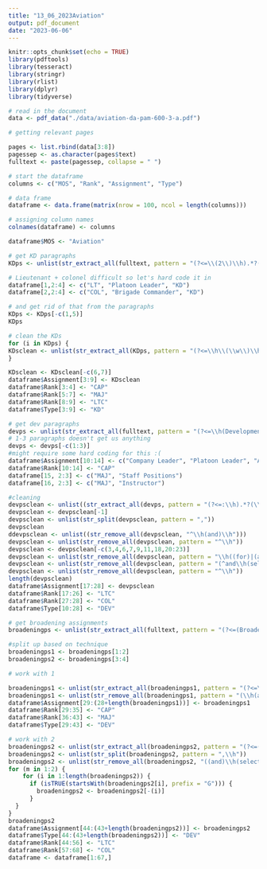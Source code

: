 ```yaml
---
title: "13_06_2023Aviation"
output: pdf_document
date: "2023-06-06"
---
```


```r
knitr::opts_chunk$set(echo = TRUE)
library(pdftools)
library(tesseract)
library(stringr)
library(rlist)
library(dplyr)
library(tidyverse)
```

```r
# read in the document
data <- pdf_data("./data/aviation-da-pam-600-3-a.pdf")

# getting relevant pages

pages <- list.rbind(data[3:8])
pagessep <- as.character(pages$text)
fulltext <- paste(pagessep, collapse = " ")
```

```r
# start the dataframe
columns <- c("MOS", "Rank", "Assignment", "Type")

# data frame
dataframe <- data.frame(matrix(nrow = 100, ncol = length(columns)))

# assigning column names
colnames(dataframe) <- columns

dataframe$MOS <- "Aviation"
```


```r
# get KD paragraphs
KDps <- unlist(str_extract_all(fulltext, pattern = "(?<=\\(2\\)\\h).*?(?=\\(3\\)\\h)"))

# Lieutenant + colonel difficult so let's hard code it in
dataframe[1,2:4] <- c("LT", "Platoon Leader", "KD")
dataframe[2,2:4] <- c("COL", "Brigade Commander", "KD")

# and get rid of that from the paragraphs
KDps <- KDps[-c(1,5)]
KDps
```

```r
# clean the KDs
for (i in KDps) {
KDsclean <- unlist(str_extract_all(KDps, pattern = "(?<=\\h\\(\\w\\)\\h).*?(?=(\\h\\(\\w\\)\\h)|(\\.\\h$))"))
}

KDsclean <- KDsclean[-c(6,7)]
dataframe$Assignment[3:9] <- KDsclean
dataframe$Rank[3:4] <- "CAP"
dataframe$Rank[5:7] <- "MAJ"
dataframe$Rank[8:9] <- "LTC"
dataframe$Type[3:9] <- "KD"
```

```r
# get dev paragraphs
devps <- unlist(str_extract_all(fulltext, pattern = "(?<=\\h(Developmental assignments)\\.\\h).*?(?=\\h\\(\\d\\))"))
# 1-3 paragraphs doesn't get us anything 
devps <- devps[-c(1:3)]
#might require some hard coding for this :(
dataframe$Assignment[10:14] <- c("Company Leader", "Platoon Leader", "ADAM Staff", "CTC/observer/controller Staff", "Small group instructor")
dataframe$Rank[10:14] <- "CAP"
dataframe[15, 2:3] <- c("MAJ", "Staff Positions")
dataframe[16, 2:3] <- c("MAJ", "Instructor")

#cleaning
devpsclean <- unlist((str_extract_all(devps, pattern = "(?<=:\\h).*?(\\.)")))
devpsclean <- devpsclean[-1]
devpsclean <- unlist(str_split(devpsclean, pattern = ","))
devpsclean
ddevpsclean <- unlist((str_remove_all(devpsclean, "^\\h(and)\\h")))
devpsclean <- unlist(str_remove_all(devpsclean, pattern = "^\\h"))
devpsclean <- devpsclean[-c(3,4,6,7,9,11,18,20:23)]
devpsclean <- unlist(str_remove_all(devpsclean, pattern = "\\h((for)|(at)|(positions)).*$"))
devpsclean <- unlist(str_remove_all(devpsclean, pattern = "(^and\\h(selected))|(\\.$)"))
devpsclean <- unlist(str_remove_all(devpsclean, pattern = "^\\h"))
length(devpsclean)
dataframe$Assignment[17:28] <- devpsclean
dataframe$Rank[17:26] <- "LTC"
dataframe$Rank[27:28] <- "COL"
dataframe$Type[10:28] <- "DEV"
```

```r
# get broadening assignments
broadeningps <- unlist(str_extract_all(fulltext, pattern = "(?<=(Broadening)\\h((assignments)|(assignment))\\.\\h).*?(?=\\h\\(\\d\\))"))

#split up based on technique
broadeningps1 <- broadeningps[1:2]
broadeningps2 <- broadeningps[3:4]

```

```r
# work with 1

broadeningps1 <- unlist(str_extract_all(broadeningps1, pattern = "(?<=\\h\\(\\w\\)\\h).*?(?=(\\.)|$)"))
broadeningps1 <- unlist(str_remove_all(broadeningps1, pattern = "(\\h(at).*$)|(\\(.*$)"))
dataframe$Assignment[29:(28+length(broadeningps1))] <- broadeningps1
dataframe$Rank[29:35] <- "CAP"
dataframe$Rank[36:43] <- "MAJ"
dataframe$Type[29:43] <- "DEV"
```

```r
# work with 2
broadeningps2 <- unlist(str_extract_all(broadeningps2, pattern = "(?<=(broadening)\\h(assignments).{2}).*?(?=\\.)"))
broadeningps2 <- unlist(str_split(broadeningps2, pattern = ",\\h"))
broadeningps2 <- unlist(str_remove_all(broadeningps2, "((and)\\h(selected)\\h)|((?<=(assignments)).*$)|(\\hfor.*$)"))
for (m in 1:2) {
    for (i in 1:length(broadeningps2)) {
      if (isTRUE(startsWith(broadeningps2[i], prefix = "G"))) { 
        broadeningps2 <- broadeningps2[-(i)]
      }
  }
}
broadeningps2
dataframe$Assignment[44:(43+length(broadeningps2))] <- broadeningps2
dataframe$Type[44:(43+length(broadeningps2))] <- "DEV"
dataframe$Rank[44:56] <- "LTC"
dataframe$Rank[57:68] <- "COL"
dataframe <- dataframe[1:67,]
```

